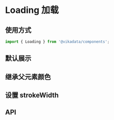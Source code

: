 
<Meta title="基础组件/Loading 加载/文档" />

# Loading 加载

## 使用方式

```jsx
import { Loading } from '@vikadata/components';
```

## 默认展示

<Canvas>
<ThemeToggle>
  <Story id="基础组件-loading-加载--default" />
</ThemeToggle>
</Canvas>

## 继承父元素颜色

<Canvas>
<ThemeToggle>
  <Story id="基础组件-loading-加载--inherit-color" />
</ThemeToggle>
</Canvas>

## 设置 strokeWidth

<Canvas>
<ThemeToggle>
  <Story id="基础组件-loading-加载--set-stroke-width" />
</ThemeToggle>
</Canvas>

## API

<ArgsTable of={Loading} />